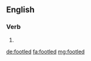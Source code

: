 ==English==

===Verb===
{{head|en|verb form}}

# {{en-past of|footle}}

[[de:footled]]
[[fa:footled]]
[[mg:footled]]